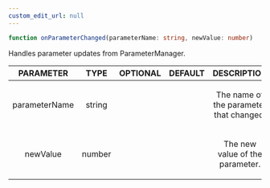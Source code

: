 ```yaml
---
custom_edit_url: null
---
```


```ts
function onParameterChanged(parameterName: string, newValue: number)
```

<div>

</div>

<p>Handles parameter updates from ParameterManager.</p>

|PARAMETER|TYPE|OPTIONAL|DEFAULT|DESCRIPTION|
|:---:|:---:|:---:|:---:|:---:|
|parameterName|string|||<p>The name of the parameter that changed.</p>|
|newValue|number|||<p>The new value of the parameter.</p>|

